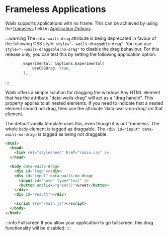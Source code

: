 # Frameless Applications

Wails supports applications with no frame. This can be achieved by using the [frameless](../reference/options.mdx#frameless) field in [Application Options](../reference/options.mdx#application-options).

:::warning The `data-wails-drag` attribute is being deprecated in favour of the following CSS style: `style="--wails-draggable:drag"`. You can use `style="--wails-draggable:no-drag"` to disable the drag behaviour. For this release only, you can test this by setting the following application option:

```go
        Experimental: &options.Experimental{
            UseCSSDrag: true,
        },
```

:::

Wails offers a simple solution for dragging the window: Any HTML element that has the attribute "data-wails-drag" will act as a "drag handle". This property applies to all nested elements. If you need to indicate that a nested element should not drag, then use the attribute 'data-wails-no-drag' on that element.

The default vanilla template uses this, even though it is not frameless. The whole `body` element is tagged as draggable. The `<div id="input" data-wails-no-drag>` is tagged as being not draggable.

```html
<html>
  <head>
    <link rel="stylesheet" href="/main.css" />
  </head>

  <body data-wails-drag>
    <div id="logo"></div>
    <div id="input" data-wails-no-drag>
      <input id="name" type="text" />
      <button onclick="greet()">Greet</button>
    </div>
    <div id="result"></div>

    <script src="/main.js"></script>
  </body>
</html>
```

:::info Fullscreen
If you allow your application to go fullscreen, this drag functionality will be disabled.
:::
